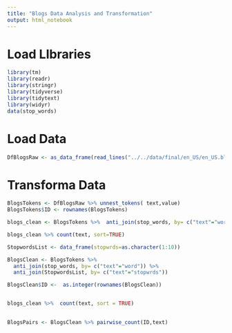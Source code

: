 ```yaml
---
title: "Blogs Data Analysis and Transformation"
output: html_notebook
---
```


# Load LIbraries   
```r

library(tm)
library(readr)
library(stringr)
library(tidyverse)
library(tidytext)
library(widyr)
data(stop_words)
```

# Load Data  
```r

DfBlogsRaw <- as_data_frame(read_lines("../../data/final/en_US/en_US.blogs.txt",locale = locale(encoding = "UTF-8")))

```
# Transforma Data  
```r

BlogsTokens <- DfBlogsRaw %>% unnest_tokens( text,value)
BlogsTokens$ID <- rownames(BlogsTokens)

blogs_clean <- BlogsTokens %>%  anti_join(stop_words, by= c("text"="word"))  # Removing Stop Words

blogs_clean %>% count(text, sort=TRUE)

StopwordsList <- data_frame(stopwrds=as.character(1:10))

BlogsClean <- BlogsTokens %>%
  anti_join(stop_words, by= c("text"="word")) %>% 
  anti_join(StopwordsList, by= c("text"="stopwrds")) 

BlogsClean$ID <-  as.integer(rownames(BlogsClean))


blogs_clean %>%  count(text, sort = TRUE)
  

BlogsPairs <- BlogsClean %>% pairwise_count(ID,text)
```

